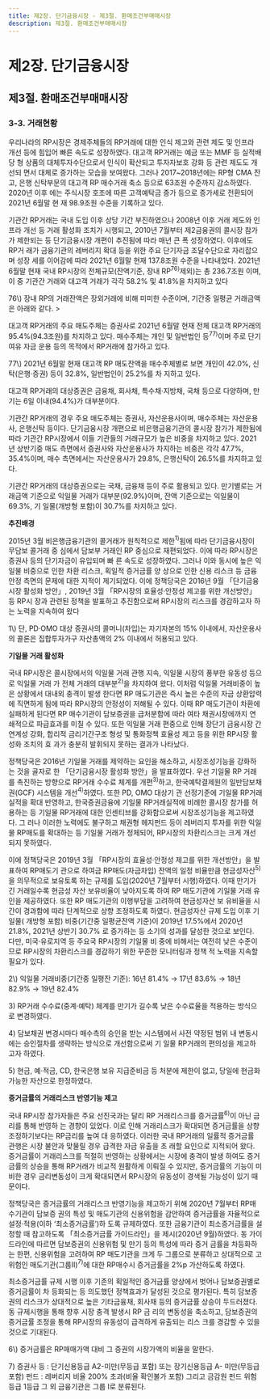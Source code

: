 ```yaml
---
title: 제2장. 단기금융시장 - 제3절. 환매조건부매매시장
description: 제3절. 환매조건부매매시장
---
```


# 제2장. 단기금융시장

## 제3절. 환매조건부매매시장

### 3-3. 거래현황

우리나라의 RP시장은 경제주체들의 RP거래에 대한 인식 제고와 관련 제도 및 인프라
개선 등에 힘입어 빠른 속도로 성장하였다. 대고객 RP거래는 예금 또는 MMF 등 실적배당
형 상품의 대체투자수단으로서 인식이 확산되고 투자자보호 강화 등 관련 제도도 개선되
면서 대체로 증가하는 모습을 보여왔다. 그러나 2017~2018년에는 RP형 CMA 잔고, 은행
신탁부문의 대고객 RP 매수거래 축소 등으로 63조원 수준까지 감소하였다. 2020년 이후
에는 주식시장 호조에 따른 고객예탁금 증가 등으로 증가세로 전환되어 2021년 6월말 현
재 98.9조원 수준을 기록하고 있다.

기관간 RP거래는 국내 도입 이후 상당 기간 부진하였으나 2008년 이후 거래 제도와 인
프라 개선 등 거래 활성화 조치가 시행되고, 2010년 7월부터 제2금융권의 콜시장 참가가
제한되는 등 단기금융시장 개편이 추진됨에 따라 매년 큰 폭 성장하였다. 이후에도 RP거
래가 금융기관의 레버리지 확대 등을 위한 주요 단기자금 조달수단으로 자리잡으며 성장
세를 이어감에 따라 2021년 6월말 현재 137.8조원 수준을 나타내었다.
2021년 6월말 현재 국내 RP시장의 전체규모(잔액기준, 장내 RP$^{76)}$제외)는 총 236.7조원
이며, 이 중 기관간 거래와 대고객 거래가 각각 58.2% 및 41.8%을 차지하고 있다 

<GCenterImg src ="/fm/2-8.png" caption="그림2-8.RP거래 규모"/>

<GComment>
76\) 장내 RP의 거래잔액은 장외거래에 비해 미미한 수준이며, 기간중 일평균 거래금액은 아래와 같다.
> <GCenterImg src ="/fm/76).png" />
</GComment>

대고객 RP거래의 주요 매도주체는 증권사로 2021년 6월말 현재 전체 대고객 RP거래의
95.4%(94.3조원)를 차지하고 있다. 매수주체는 개인 및 일반법인 등$^{77)}$이며 주로 단기 여유
자금 운용 등의 목적에서 RP거래에 참가하고 있다.

<GCenterImg src ="/fm/T2-8.png" caption="표2-8.취급기간별 대고객 RP거래 규모"/>

<GComment>
77\) 2021년 6월말 현재 대고객 RP 매도잔액을 매수주체별로 보면 개인이 42.0%, 신탁(은행·증권) 등이 32.8%, 일반법인이 25.2%를 차
지하고 있다.

</GComment>

대고객 RP거래의 대상증권은 금융채, 회사채, 특수채·지방채, 국채 등으로 다양하며, 만
기는 6일 이내(94.4%)가 대부분이다.

<GCenterImg src ="/fm/2-9.png" caption="그림2-9. 대고객 RP거래의 담보증권별·만기별 비중"/>

기관간 RP거래의 경우 주요 매도주체는 증권사, 자산운용사이며, 매수주체는 자산운용
사, 은행신탁 등이다. 단기금융시장 개편으로 비은행금융기관의 콜시장 참가가 제한됨에
따라 기관간 RP시장에서 이들 기관들의 거래규모가 높은 비중을 차지하고 있다. 2021년
상반기중 매도 측면에서 증권사와 자산운용사가 차지하는 비중은 각각 47.7%, 35.4%이며,
매수 측면에서는 자산운용사가 29.8%, 은행신탁이 26.5%를 차지하고 있다.

<GCenterImg src ="/fm/t2-9.png" caption="표2-9. 시장참가자별 기관간 RP거래 규모"/>

기관간 RP거래의 대상증권으로는 국채, 금융채 등이 주로 활용되고 있다. 만기별로는 거
래금액 기준으로 익일물 거래가 대부분(92.9%)이며, 잔액 기준으로는 익일물이 69.3%, 기
일물(개방형 포함)이 30.7%를 차지하고 있다.

<GCenterImg src ="/fm/2-10.png" caption="그림2-10. 기관간 RP거래의 담보증권별·만기별 비중"/>


<Card title ="[참고2-3] RP시장 리스크 경감을 위한 정책">

__추진배경__

2015년 3월 비은행금융기관의 콜거래가 원칙적으로 제한$^{1)}$됨에 따라 단기금융시장이 무담보 콜거래 중
심에서 담보부 거래인 RP 중심으로 재편되었다. 이에 따라 RP시장은 증권사 등의 단기자금이 유입되며 빠
른 속도로 성장하였다. 그러나 이와 동시에 높은 익일물 비중으로 인한 차환 리스크, 획일적 증거금률 양
상으로 인한 신용 리스크 등 금융안정 측면의 문제에 대한 지적이 제기되었다. 이에 정책당국은 2016년
9월 「단기금융시장 활성화 방안」, 2019년 3월 「RP시장의 효율성·안정성 제고를 위한 개선방안」 등 RP시
장과 관련된 정책을 발표하고 추진함으로써 RP시장의 리스크를 경감하고자 하는 노력을 지속하여 왔다

<GComment>
1\) 단, PD·OMO 대상 증권사의 콜머니(차입)는 자기자본의 15% 이내에서, 자산운용사의 콜론은 집합투자가구 자산총액의 2% 이내에서
허용되고 있다.

</GComment>

__기일물 거래 활성화__

국내 RP시장은 콜시장에서의 익일물 거래 관행 지속, 익일물 시장의 풍부한 유동성 등으로 익일물 거래
가 전체 거래의 대부분$^{2)}$을 차지하여 왔다. 이처럼 익일물 거래비중이 높은 상황에서 대내외 충격이 발생
한다면 RP 매도기관은 즉시 높은 수준의 자금 상환압력에 직면하게 됨에 따라 RP시장의 안정성이 저해될
수 있다. 이때 RP 매도기관이 차환에 실패하게 된다면 RP 매수기관이 담보증권을 급처분함에 따라 여타
채권시장에까지 연쇄적으로 파급효과를 미칠 수 있다. 또한 익일물 거래 편중으로 인해 장단기 금융시장
간 연계성 강화, 합리적 금리기간구조 형성 및 통화정책 효율성 제고 등을 위한 RP시장 활성화 조치의 효
과가 충분히 발휘되지 못하는 결과가 나타났다.

정책당국은 2016년 기일물 거래를 제약하는 요인을 해소하고, 시장조성기능을 강화하는 것을 골자로
한 「단기금융시장 활성화 방안」을 발표하였다. 우선 기일물 RP 거래를 촉진하는 방향으로 RP거래 수수료
체계를 개편$^{3)}$하고, 한국예탁결제원의 일반담보채권(GCF) 시스템을 개선$^{4)}$하였다. 또한 PD, OMO 대상기
관 선정기준에 기일물 RP거래실적을 확대 반영하고, 한국증권금융에 기일물 RP거래실적에 비례한 콜시장 참가를 허용하는 등 기일물 RP거래에 대한 인센티브를 강화함으로써 시장조성기능을 제고하였다. 그
러나 이러한 노력에도 불구하고 채권형 헤지펀드 등이 레버리지 투자를 위한 익일물 RP매도를 확대하는
등 기일물 거래가 정체되어, RP시장의 차환리스크는 크게 개선되지 못하였다.

이에 정책당국은 2019년 3월 「RP시장의 효율성·안정성 제고를 위한 개선방안」을 발표하여 RP매도기
관으로 하여금 RP매도(자금차입) 잔액의 일정 비율만큼 현금성자산$^{5)}$을 의무적으로 보유토록 하는 규제를
도입(2020년 7월부터 시행)하였다. 이때 만기가 긴 거래일수록 현금성 자산 보유비율이 낮아지도록 하여
RP 매도기관에 기일물 거래 유인을 제공하였다. 또한 RP 매도기관의 이행부담을 고려하여 현금성자산 보
유비율을 시간이 경과함에 따라 단계적으로 상향 조정하도록 하였다. 현금성자산 규제 도입 이후 기일물(
개방형 포함) 비중(기간중 일평균잔액 기준)이 2019년 17.5%에서 2020년 21.8%, 2021년 상반기 30.7%
로 증가하는 등 소기의 성과를 달성한 것으로 보인다. 다만, 미국·유로지역 등 주요국 RP시장의 기일물 비
중에 비해서는 여전히 낮은 수준이므로 RP시장의 차환리스크를 경감하기 위한 꾸준한 모니터링과 정책
적 노력을 지속할 필요가 있다.

<G2Col>
<div>
  <GCenterImg src ="/fm/t2-10.png" caption="표2-10.RP거래만기별 현금성자산 보유 비율"/>
</div>
<div>
  <GCenterImg src ="/fm/2-11.png" caption="그림2-11.RP거래의 기일물 비중"/>
</div>
</G2Col>

<GComment>
2\) 익일물 거래비중(기간중 일평잔 기준): 16년 81.4% → 17년 83.6% → 18년 82.9% → 19년 82.4%

3\) RP거래 수수료(중계·예탁) 체계를 만기가 길수록 낮은 수수료율을 적용하는 방식으로 변경하였다.

4\) 담보채권 변경시마다 매수측의 승인을 받는 시스템에서 사전 약정된 범위 내 변동시에는 승인절차를 생략하는 방식으로 개선함으로써 기
일물 RP거래의 편의성을 제고하고자 하였다.

5\) 현금, 예·적금, CD, 한국은행 보유 지급준비금 등 처분에 제한이 없고, 당일에 현금화 가능한 자산으로 한정하였다.
</GComment>

__증거금률의 거래리스크 반영기능 제고__

국내 RP시장 참가자들은 주요 선진국과는 달리 RP 거래리스크를 증거금률$^{6)}$이 아닌 금리를 통해 반영하
는 경향이 있었다. 이로 인해 거래리스크가 확대되면 증거금률을 상향 조정하기보다는 RP금리를 높여 대
응하였다. 이러한 국내 RP거래의 일률적 증거금률 관행은 시장 불안과 맞물릴 경우 급격한 자금 유출을 초
래할 요인으로 지적되어 왔다. 증거금률이 거래리스크를 적절히 반영하는 상황에서는 시장에 충격이 발생
하여도 증거금률의 상승을 통해 RP거래가 비교적 원활하게 이뤄질 수 있지만, 증거금률의 기능이 미비한
경우 금리변동성이 크게 확대되면서 RP시장의 유동성이 경색될 가능성이 있기 때문이다.

정책당국은 증거금률의 거래리스크 반영기능을 제고하기 위해 2020년 7월부터 RP매수기관이 담보증
권의 특성 및 매도기관의 신용위험을 감안하여 증거금률을 자율적으로 설정·적용(이하 ‘최소증거금률’)하
도록 규제하였다. 또한 금융기관이 최소증거금률을 설정할 때 참고하도록 「최소증거금률 가이드라인」을
제시(2020년 9월)하였다. 동 가이드라인에 따르면 담보증권의 신용위험 및 만기 등의 특성에 따라 증거
금률을 차등화하는 한편, 신용위험을 고려하여 RP 매도기관을 크게 두 그룹으로 분류하고 상대적으로 고
위험인 매도기관(그룹Ⅱ)$^{7)}$에 대한 RP매수시 증거금률을 2%p 가산하도록 하였다.

최소증거금률 규제 시행 이후 기존의 획일적인 증거금률 양상에서 벗어나 담보증권별로 증거금률이 차
등화되는 등 의도했던 정책효과가 달성된 것으로 평가된다. 특히 담보증권의 리스크가 상대적으로 높은
기타금융채, 회사채 등의 증거금률 상승이 두드러졌다. 동 규제시행을 통해 향후 시장 충격 발생시 RP 금
리의 변동성을 축소하고, 담보증권의 증거금률 조정을 통해 RP시장의 유동성이 급격하게 유출되는 리스
크를 경감할 수 있을 것으로 기대된다.

<G2Col>
<div>
  <GCenterImg src ="/fm/t2-11.png" caption="표2-11.RP거래 최소증거금률 가이드라인"/>
</div>
<div>
  <GCenterImg src ="/fm/2-12.png" caption="그림2-12.RP 담보증권별 증거금률"/>
</div>
</G2Col>

<GComment>
6\) 증거금률은 RP매매가액 대비 그 증권의 시장가액의 비율을 말한다.

7\) 증권사 등 : 단기신용등급 A2-미만(무등급 포함) 또는 장기신용등급 A- 미만(무등급 포함)
펀드 : 레버리지 비율 200% 초과(비율 확인불가 포함) 그리고 금감원 펀드 위험등급 1등급
그 외 금융기관은 그룹 Ⅰ로 분류된다.
</GComment>

</Card> 